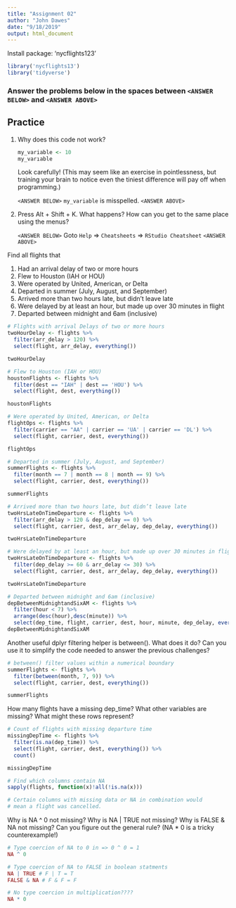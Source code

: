 ```yaml
---
title: "Assignment 02"
author: "John Dawes"
date: "9/18/2019"
output: html_document
---
```


Install package: 'nycflights123'

```r
library('nycflights13')
library('tidyverse')
```


### Answer the problems below in the spaces between `<ANSWER BELOW>` and `<ANSWER ABOVE>`

## Practice

1.  Why does this code not work?

    ```r
    my_variable <- 10
    my_varıable
    ```
    
    Look carefully! (This may seem like an exercise in pointlessness, but
    training your brain to notice even the tiniest difference will pay off
    when programming.)
    
    
    `<ANSWER BELOW>`
    `my_variable` is misspelled.
    `<ANSWER ABOVE>`
    
    
1.  Press Alt + Shift + K. What happens? How can you get to the same place
    using the menus?


    `<ANSWER BELOW>`
    Goto `Help` => `Cheatsheets` => `RStudio Cheatsheet`
    `<ANSWER ABOVE>`



Find all flights that  

  1. Had an arrival delay of two or more hours  
  2. Flew to Houston (IAH or HOU)
  3. Were operated by United, American, or Delta
  4. Departed in summer (July, August, and September)
  5. Arrived more than two hours late, but didn’t leave late
  6. Were delayed by at least an hour, but made up over 30 minutes in flight
  7. Departed between midnight and 6am (inclusive)

```r
# Flights with arrival Delays of two or more hours
twoHourDelay <- flights %>%
  filter(arr_delay > 120) %>%
  select(flight, arr_delay, everything())

twoHourDelay
```

```r
# Flew to Houston (IAH or HOU)
houstonFlights <- flights %>%
  filter(dest == "IAH" | dest == 'HOU') %>% 
  select(flight, dest, everything())

houstonFlights
```

```r
# Were operated by United, American, or Delta
flightOps <- flights %>%
  filter(carrier == "AA" | carrier == 'UA' | carrier == 'DL') %>% 
  select(flight, carrier, dest, everything())

flightOps
```

```r
# Departed in summer (July, August, and September)
summerFlights <- flights %>%
  filter(month == 7 | month == 8 | month == 9) %>% 
  select(flight, carrier, dest, everything())

summerFlights
```

```r
# Arrived more than two hours late, but didn’t leave late
twoHrsLateOnTimeDeparture <- flights %>%
  filter(arr_delay > 120 & dep_delay == 0) %>% 
  select(flight, carrier, dest, arr_delay, dep_delay, everything())

twoHrsLateOnTimeDeparture
```

```r
# Were delayed by at least an hour, but made up over 30 minutes in flight
twoHrsLateOnTimeDeparture <- flights %>%
  filter(dep_delay >= 60 & arr_delay <= 30) %>% 
  select(flight, carrier, dest, arr_delay, dep_delay, everything())

twoHrsLateOnTimeDeparture
```

```r
# Departed between midnight and 6am (inclusive)
depBetweenMidnightandSixAM <- flights %>%
  filter(hour < 7) %>% 
  arrange(desc(hour),desc(minute)) %>%
  select(dep_time, flight, carrier, dest, hour, minute, dep_delay, everything())
depBetweenMidnightandSixAM
```

Another useful dplyr filtering helper is between(). What does it do? Can you use it to simplify the code needed to answer the previous challenges?
```r
# between() filter values within a numerical boundary
summerFlights <- flights %>%
  filter(between(month, 7, 9)) %>% 
  select(flight, carrier, dest, everything())

summerFlights
```


How many flights have a missing dep_time? What other variables are missing? What might these rows represent?
```r
# Count of flights with missing departure time
missingDepTime <- flights %>%
  filter(is.na(dep_time)) %>% 
  select(flight, carrier, dest, everything()) %>%
  count()

missingDepTime

# Find which columns contain NA
sapply(flights, function(x)!all(!is.na(x)))

# Certain columns with missing data or NA in combination would 
# mean a flight was cancelled.
```

Why is NA ^ 0 not missing? Why is NA | TRUE not missing? Why is FALSE & NA not missing? Can you figure out the general rule? (NA * 0 is a tricky counterexample!)
```r
# Type coercion of NA to 0 in => 0 ^ 0 = 1
NA ^ 0

# Type coercion of NA to FALSE in boolean statments
NA | TRUE # F | T = T
FALSE & NA # F & F = F

# No type coercion in multiplication????
NA * 0
```

